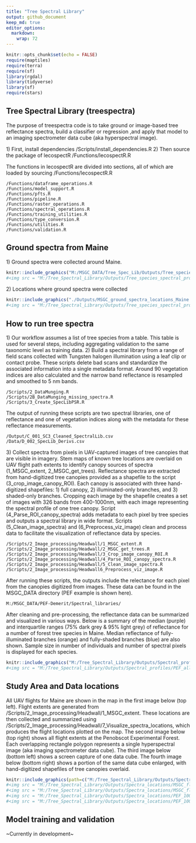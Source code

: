 ```yaml
---
title: "Tree Spectral Library"
output: github_document
keep_md: true
editor_options: 
  markdown: 
    wrap: 72
---
```


```r
knitr::opts_chunk$set(echo = FALSE)
require(maptiles)
require(terra)
require(sf)
library(rgdal)
library(tidyverse)
library(sf)
require(stars)
```

## Tree Spectral Library (treespectra)

The purpose of treespectra code is to take ground or image-based tree
reflectance spectra, build a classifier or regression ,and apply that
model to an imaging spectrometer data cube (aka hyperspectral image).

1\) First, install dependencies /Scripts/install_dependencies.R 2) Then
source the package of lecospectR /Functions/lecospectR.R

The functions in lecospectR are divided into sections, all of which are
loaded by sourcing /Functions/lecospectR.R

    /Functions/dataframe_operations.R  
    /Functions/model_support.R 
    /Functions/pfts.R  
    /Functions/pipeline.R  
    /Functions/raster_operations.R 
    /Functions/spectral_operations.R   
    /Functions/training_utilities.R    
    /Functions/type_conversion.R   
    /Functions/utilities.R 
    /Functions/validation.R    
## Ground spectra from Maine 
1\) Ground spectra were collected around Maine.

```r
knitr::include_graphics("M:/MSGC_DATA/Tree_Spec_Lib/Outputs/Tree_species_spectral_profiles.jpg")
#<img src = "M:/Tree_Spectral_Library/Outputs/Tree_species_spectral_profiles.jpg" width = 500 height = 500 >
```


2\) Locations where ground spectra were collected

```r
knitr::include_graphics("./Outputs/MSGC_ground_spectra_locations_Maine.jpg")
#<img src = "M:/Tree_Spectral_Library/Outputs/Tree_species_spectral_profiles.jpg" width = 500 height = 500 >
```
## How to run tree spectra

1\) Our workflow assumes a list of tree species from a table.
This table is used for several steps, including aggregating validation
to the same taxonomic level as training data. 2) Build a spectral
library from a range of field scans collected with Tungsten halogen
illumination using a leaf clip or contact probe. These scripts delete
bad scans and standardize the associated information into a single
metadata format. Around 90 vegetation indices are also calculated and
the narrow band reflectance is resampled and smoothed to 5 nm bands.

    /Scripts/2_DataMunging.R
    /Scripts/2B_DataMunging_missing_spectra.R   
    /Scripts/3_Create_SpecLibPSR.R

The output of running these scripts are two spectral libraries, one of
reflectance and one of vegetation indices along with the metadata for
these reflectance measurements.

    /Output/C_001_SC3_Cleaned_SpectralLib.csv
    /Data/D_002_SpecLib_Derivs.csv

3\) Collect spectra from pixels in UAV-captured images of tree canopies
that are visible in imagery. Stem maps of known tree locations are
overlaid on UAV flight path extents to identify canopy sources of
spectra (1_MSGC_extent, 2_MSGC_get_trees). Reflectance spectra are
extracted from hand-digitized tree canopies provided as a shapefile to
the script (3_crop_image_canopy_ROI). Each canopy is associated with
three hand-digitized shapefiles: 1) full canopy, 2) illuminated-only
branches, and 3) shaded-only branches. Cropping each image by the shapefile creates a set of images with 326 bands from 400-1000nm, with each image representing the spectral profile of one tree canopy. Script
(4_Parse_ROI_canopy_spectra) adds metadata to each pixel by tree species and
outputs a spectral library in wide format. Scripts
(5_Clean_image_spectra) and (6_Preprocess_viz_image) clean and process
data to facilitate the visualization of reflectance data by species.

    /Scripts/2_Image_processing/Headwall/1_MSGC_extent.R                     
    /Scripts/2_Image_processing/Headwall/2_MSGC_get_trees.R
    /Scripts/2_Image_processing/Headwall/3_Crop_image_canopy_ROI.R
    /Scripts/2_Image_processing/Headwall/4_Parse_ROI_canopy_spectra.R             
    /Scripts/2_Image_processing/Headwall/5_Clean_image_spectra.R
    /Scripts/2_Image_processing/Headwall6_Preprocess_viz_image.R

After running these scripts, the outputs include the relectance for each
pixel from the canopies digitized from images. These data can be found in the MSGC_DATA directory (PEF example is shown here).

    M:/MSGC_DATA/PEF-Demerit/Spectral_libraries/

After cleaning and pre-processing, the reflectance data can be
summarized and visualized in various ways. Below is a summary of the
median (purple) and interquartile ranges (75% dark grey & 95% light
grey) of reflectance for a number of forest tree species in Maine.
Median reflectance of fully-illuminated branches (orange) and
fully-shaded branches (blue) are also shown. Sample size in number of individuals and number of spectral pixels is displayed for each species.

```r
knitr::include_graphics("M:/Tree_Spectral_Library/Outputs/Spectral_profiles/PEF_all.jpg")
#<img src = "M:/Tree_Spectral_Library/Outputs/Spectral_profiles/PEF_all.jpg" width = 500 height = 500 >
```

## Study Area and Data locations

All UAV flights for Maine are shown in the map in the first image
below (top left). Flight extents are generated from
/Scripts/2_Image_processing/Headwall/1_MSGC_extent. These locations are
then collected and summarized using
/Scripts/2_Image_processing/Headwall/7_Visualize_spectra_locations,
which produces the flight locations plotted on the map. The second image below (top right) shows all flight extents at the Penobscot Experimental Forest. Each overlapping rectangle polygon represents a single hyperspectral image (aka imaging spectrometer data cube).
The third image below (bottom left) shows a screen capture of one
data cube. The fourth
image below (bottom right) shows a portion of the same data cube enlarged, with
hand-digitized shapefiles of tree canopies overlaid.

```r

knitr::include_graphics(path=c("M:/Tree_Spectral_Library/Outputs/Spectra_locations/MSGC_flight_locations_Maine_esristreet.jpg", "M:/Tree_Spectral_Library/Outputs/Spectra_locations/MSGC_flight_locations_PEF_esrisat.jpg", "M:/Tree_Spectral_Library/Outputs/Spectra_locations/PEF_100047_15568_envicapture.jpg", "M:/Tree_Spectral_Library/Outputs/Spectra_locations/PEF_100047_15568_ROIs_envicapture.jpg"))
#<img src = "M:/Tree_Spectral_Library/Outputs/Spectra_locations/MSGC_flight_locations_Maine.jpg" width = 500 height = 500 >
#<img src = "M:/Tree_Spectral_Library/Outputs/Spectra_locations/MSGC_flight_locations_PEF_esrisat.jpg" width = 500 height = 500 >
#<img src = "M:/Tree_Spectral_Library/Outputs/Spectra_locations/PEF_100047_15568_envicapture.jpg" width = 500 height = 500 >
#<img src = "M:/Tree_Spectral_Library/Outputs/Spectra_locations/PEF_100047_15568_ROIs_envicapture.jpg" width = 500 height = 500 >
```


## Model training and validation

~Currently in development~
